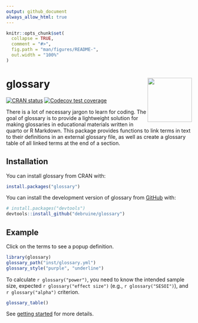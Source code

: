 ```yaml
---
output: github_document
always_allow_html: true
---
```


<!-- README.md is generated from README.Rmd. Please edit that file -->

```r
knitr::opts_chunk$set(
  collapse = TRUE,
  comment = "#>",
  fig.path = "man/figures/README-",
  out.width = "100%"
)
```

# glossary <a href="https://debruine.github.io/glossary/"><img src="man/figures/logo.png" align="right" height="120" /></a>

<!-- badges: start -->
[![CRAN status](https://www.r-pkg.org/badges/version/glossary)](https://CRAN.R-project.org/package=glossary)
[![Codecov test coverage](https://codecov.io/gh/debruine/glossary/branch/master/graph/badge.svg)](https://app.codecov.io/gh/debruine/glossary?branch=master)
<!-- badges: end -->

There is a lot of necessary jargon to learn for coding. The goal of glossary is to provide a lightweight solution for making glossaries in educational materials written in quarto or R Markdown. This package provides functions to link terms in text to their definitions in an external glossary file, as well as create a glossary table of all linked terms at the end of a section.

## Installation

You can install glossary from CRAN with:

``` r
install.packages("glossary")
```

You can install the development version of glossary from [GitHub](https://github.com/) with:

``` r
# install.packages("devtools")
devtools::install_github("debruine/glossary")
```

## Example

Click on the terms to see a popup definition.

```r
library(glossary) 
glossary_path("inst/glossary.yml")
glossary_style("purple", "underline")
```

To calculate `r glossary("power")`, you need to know the intended sample size, expected `r glossary("effect size")` (e.g., `r glossary("SESOI")`), and `r glossary("alpha")` criterion.


```r
glossary_table()
```

See [getting started](https://debruine.github.io/glossary/articles/glossary.html) for more details.

